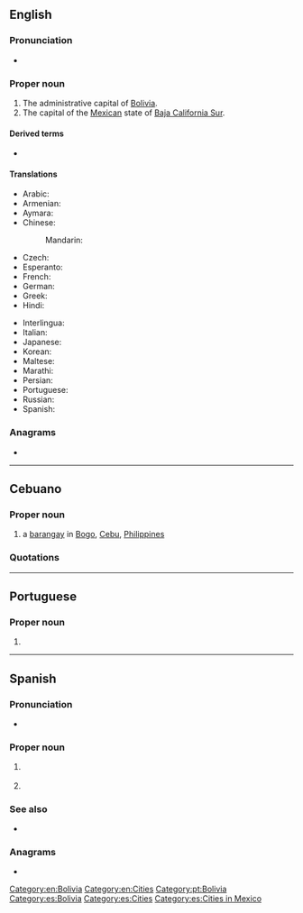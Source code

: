 ==English==
{{wikipedia}}

===Pronunciation===
* {{IPA|en|/lɑːˈpæz/}}

===Proper noun===
{{en-proper noun|head=La Paz}}

# The administrative capital of [[Bolivia]].
# The capital of the [[Mexico|Mexican]] state of [[Baja California Sur]].

====Derived terms====
* {{l|en|La Paz County}}

====Translations====
{{trans-top|capital of Bolivia}}
* Arabic: {{t|ar|لَابَاز|m|tr=labāz}}
* Armenian: {{t+|hy|Լա Պաս}}
* Aymara: {{t|ay|Chuqiyapu}}
* Chinese:
*: Mandarin: {{t+|cmn|拉巴斯|tr=Lābāsī|sc=Hani}}
* Czech: {{t+|cs|La Paz}}
* Esperanto: {{t|eo|La-Pazo}}
* French: {{t+|fr|La Paz|f}}
* German: {{t+|de|La Paz}}
* Greek: {{t|el|Λα Παζ}}
* Hindi: {{t|hi|ला पाज़|tr=lā pāz}}
{{trans-mid}}
* Interlingua: {{t|ia|La Paz}}
* Italian: {{t|it|La Paz|f}}
* Japanese: {{t|ja|ラパス|tr=Rapasu}}
* Korean: {{t|ko|라파스|tr=Lapaseu}}
* Maltese: {{t|mt|La Paz}}
* Marathi: {{t|mr|ला पाज|n|tr=lā pāza|sc=Deva}}
* Persian: {{t|fa|لاپاز|tr=lapaz|sc=fa-Arab}}
* Portuguese: {{t|pt|La Paz|f}}
* Russian: {{t+|ru|Ла-Па́с|m}}
* Spanish: {{t+|es|La Paz|f}}
{{trans-bottom}}

===Anagrams===
* {{anagrams|en|a=aalpz|Plaza|plaza}}

[[Category:en:Bolivia]]
[[Category:en:Cities]]

----

==Cebuano==

===Proper noun===
{{head|ceb|proper noun|head=La Paz}}

# a [[barangay]] in [[Bogo]], [[Cebu]], [[Philippines]]

===Quotations===
{{seeCites|ceb}}

{{topics|ceb|Barangays of Bogo, Cebu, Philippines}}

----

==Portuguese==

===Proper noun===
{{pt-proper noun|f}}

# {{place|pt|capital city|c/Bolivia|t1=La Paz}}

[[Category:pt:Bolivia]]

----

==Spanish==
{{wikipedia|la Paz|La Paz (Bolivia)|lang=es}}
{{wikipedia|La Paz (Baja California Sur)|lang=es}}

===Pronunciation===
* {{es-IPA}}

===Proper noun===
{{es-proper noun|f|head=[[la|La]] [[paz|Paz]]}}

# {{l|en|La Paz}} {{gloss|capital of [[Bolivia]]}}
# {{l|en|La Paz}} {{gloss|capital of [[Baja California Sur]]}}

===See also===
* {{l|es|Sucre}}

===Anagrams===
* {{l|es|plaza}}

[[Category:es:Bolivia]]
[[Category:es:Cities]]
[[Category:es:Cities in Mexico]]